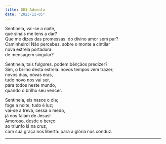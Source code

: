 ```yaml
---
title: 001 Advento
date: "2023-11-05"
---
```


Sentinela, vai-se a noite,  
que sinais me tens a dar?  
Que me dizes das promessas. 
do divino amor sem par?    
Caminheiro! Não percebes. 
sobre o monte a cintilar  
nova estrela portadora  
de mensagem singular?     

Sentinela, tais fulgores. 
podem bênçãos predizer?  
Sim, o brilho desta estrela. 
novos tempos vem trazer;  
novos dias, novas eras,  
tudo novo nos vai ser,  
para todos neste mundo,  
quando o brilho seu vencer.  

Sentinela, eis nasce o dia;  
foge a noite, tudo é luz;  
vai-se a treva, cessa o medo,  
já nos falam de Jesus!  
Amoroso, desde o berço  
ao triunfo lá na cruz,  
com sua graça nos liberta: 
para a glória nos conduz.  

---
